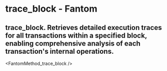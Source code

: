 # trace_block - Fantom

## trace_block. Retrieves detailed execution traces for all transactions within a specified block, enabling comprehensive analysis of each transaction's internal operations.


<FantomMethod_trace_block />
